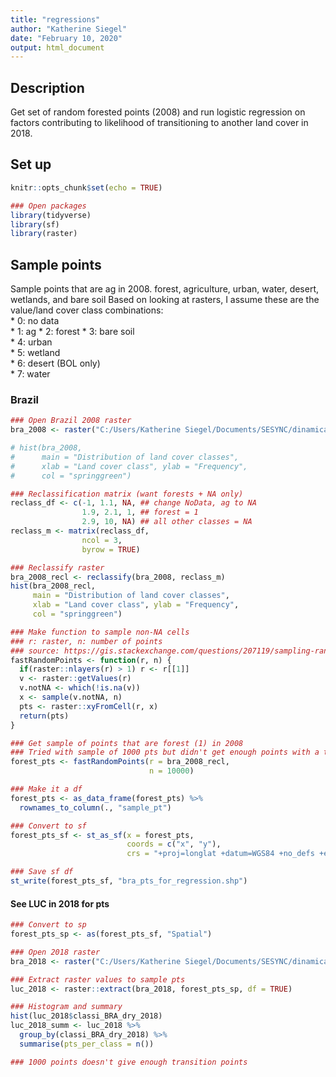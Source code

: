 ```yaml
---
title: "regressions"
author: "Katherine Siegel"
date: "February 10, 2020"
output: html_document
---
```


## Description
Get set of random forested points (2008) and run logistic regression on factors contributing to likelihood of transitioning to another land cover in 2018.

## Set up
```r
knitr::opts_chunk$set(echo = TRUE)

### Open packages
library(tidyverse)
library(sf)
library(raster)
```

## Sample points
Sample points that are ag in 2008.
forest, agriculture, urban, water, desert, wetlands, and bare soil
Based on looking at rasters, I assume these are the value/land cover class combinations:  
* 0: no data  
* 1: ag
* 2: forest
* 3: bare soil  
* 4: urban  
* 5: wetland  
* 6: desert (BOL only)  
* 7: water  

### Brazil
```r
### Open Brazil 2008 raster
bra_2008 <- raster("C:/Users/Katherine Siegel/Documents/SESYNC/dinamica/remote_sensing/classi_BRA_dry_2008.tif")

# hist(bra_2008,
#      main = "Distribution of land cover classes",
#      xlab = "Land cover class", ylab = "Frequency",
#      col = "springgreen")

### Reclassification matrix (want forests + NA only)
reclass_df <- c(-1, 1.1, NA, ## change NoData, ag to NA
                1.9, 2.1, 1, ## forest = 1
                2.9, 10, NA) ## all other classes = NA
reclass_m <- matrix(reclass_df,
                ncol = 3,
                byrow = TRUE)

### Reclassify raster
bra_2008_recl <- reclassify(bra_2008, reclass_m)
hist(bra_2008_recl,
     main = "Distribution of land cover classes",
     xlab = "Land cover class", ylab = "Frequency",
     col = "springgreen")

### Make function to sample non-NA cells
### r: raster, n: number of points
### source: https://gis.stackexchange.com/questions/207119/sampling-random-points-from-large-raster-file-with-replacement-using-r
fastRandomPoints <- function(r, n) {
  if(raster::nlayers(r) > 1) r <- r[[1]]
  v <- raster::getValues(r)
  v.notNA <- which(!is.na(v))
  x <- sample(v.notNA, n)
  pts <- raster::xyFromCell(r, x)
  return(pts)
}

### Get sample of points that are forest (1) in 2008
### Tried with sample of 1000 pts but didn't get enough points with a transition (59 turned to ag, 8 to bare soil, 1 to wetland)
forest_pts <- fastRandomPoints(r = bra_2008_recl,
                               n = 10000)

### Make it a df
forest_pts <- as_data_frame(forest_pts) %>%
  rownames_to_column(., "sample_pt")

### Convert to sf
forest_pts_sf <- st_as_sf(x = forest_pts,
                          coords = c("x", "y"),
                          crs = "+proj=longlat +datum=WGS84 +no_defs +ellps=WGS84 +towgs84=0,0,0")

### Save sf df
st_write(forest_pts_sf, "bra_pts_for_regression.shp")
```

#### See LUC in 2018 for pts
```r
### Convert to sp
forest_pts_sp <- as(forest_pts_sf, "Spatial")

### Open 2018 raster
bra_2018 <- raster("C:/Users/Katherine Siegel/Documents/SESYNC/dinamica/remote_sensing/classi_BRA_dry_2018.tif")

### Extract raster values to sample pts
luc_2018 <- raster::extract(bra_2018, forest_pts_sp, df = TRUE)

### Histogram and summary
hist(luc_2018$classi_BRA_dry_2018)
luc_2018_summ <- luc_2018 %>% 
  group_by(classi_BRA_dry_2018) %>% 
  summarise(pts_per_class = n())

### 1000 points doesn't give enough transition points
```

